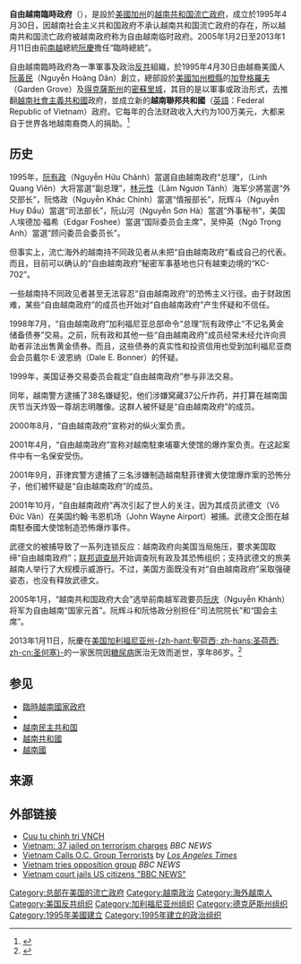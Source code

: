{{not|临时越南国家政府}}
{{refimprove|time=2015-04-01T13:44:56+00:00}}
{{Infobox geopolitical organisation
|conventional_long_name = 自由越南臨時政府
|native_name        = ''Chính Phủ Lâm Thời Việt Nam Tự Do''
|common_name        = 自由越南政府
|image_flag         = Flag of South Vietnam.svg
|alt_flag           = 自由越南臨時政府旗幟
|national_anthem    = 《[[呼喚公民|呼喚公民]]》<br /><small>{{lang|vi|Tiếng Gọi Công Dân}}</small><center>[[File:National_Anthem_of_the_Republic_of_Vietnam.ogg|File:National Anthem of the Republic of Vietnam.ogg]]</center>
|official_languages = [[越南語|越南語]]
|admin_center_type  = [[總部|總部]]
|admin_center       = {{USA}}[[加利福尼亞州|加利福尼亞州]][[加登格罗夫_(加利福尼亚州)|加登格罗夫]]<br />{{USA}}[[德克薩斯州|德克薩斯州]][[密蘇里城_(德克薩斯州)|密蘇里城]]
|government_type    = [[流亡政府|流亡政府]]
|leader_title1      = '''临时總統'''
|leader_name1       = （空缺）
|leader_title2      = 前领导者
|leader_name2       = [[阮有政_(政治人物)|阮有政]]（1995－2005）<br>[[阮庆|阮庆]]（2005－2013）
|ideology           = [[社會民主主义|社會民主主义]]<br>[[民主社會主義|民主社會主義]]<br>[[自由民主主義|自由民主主義]]<br>[[自由市場經濟|自由市場經濟]]
|sovereignty_type   = 臨時政府
|established_event1 = 宣布成立
|established_date1  = 1995年4月30日
|established_event2 = 解散
|established_date2  = 2013年
|official_website   = 
}}
'''自由越南臨時政府'''（{{vie|v='''Chính Phủ Lâm Thời Việt Nam Tự Do'''|hn='''政府臨時越南自由'''}}），是設於[[美國|美國]][[加州|加州]]的[[越南共和国|越南共和国]][[流亡政府|流亡政府]]，成立於1995年4月30日，因越南社会主义共和国政府不承认越南共和国流亡政府的存在，所以越南共和国流亡政府被越南政府称为自由越南临时政府。2005年1月2日至2013年1月11日由前[[越南共和國|南越]]總統[[阮慶|阮慶]]擔任“臨時總統”。

自由越南臨時政府為一準軍事及政治[[反共|反共]]組織，於1995年4月30日由越裔美國人[[阮黃民|阮黃民]]（Nguyễn Hoàng Dân）創立，總部設於[[美國|美國]][[加州|加州]][[橙縣_(加利福尼亞州)|橙縣]]的[[加登格羅夫_(加利福尼亞州)|加登格羅夫]]（Garden Grove）及[[得克薩斯州|得克薩斯州]]的[[密蘇里城_(得克薩斯州)|密蘇里城]]，其目的是以軍事或政治形式，去推翻[[越南社會主義共和國|越南社會主義共和國]]政府，並成立新的'''越南聯邦共和國'''（[[英語|英語]]：Federal Republic of Vietnam）政府。它每年的合法财政收入大约为100万美元，大都来自于世界各地越南裔商人的捐助。<ref>{{cite web|url=http://www.time.com/time/asia/news/magazine/0,9754,180563,00.html|last=Johnson|first=Kay|work=Time|publisher=Time, Inc|title=Terror Made in the U.S.A.|date=October 29, 2001|accessdate=February 22, 2013|archive-date=2006-07-18|archive-url=https://web.archive.org/web/20060718205353/http://www.time.com/time/asia/news/magazine/0,9754,180563,00.html|dead-url=yes}}</ref>

== 历史 ==
1995年，[[阮有政_(政治人物)|阮有政]]（Nguyễn Hữu Chánh）當選自由越南政府“总理”，{{link-vi|齡光園|Linh Quang Viên}}（Linh Quang Viên）大将當選“副总理”，[[林元性|林元性]]（Lâm Ngươn Tánh）海军少將當選“外交部长”，阮恪政（Nguyễn Khác Chính）當選“情报部长”，阮辉斗（Nguyễn Huy Đẩu）當選“司法部长”，阮山河（Nguyễn Sơn Hà）當選“外事秘书”，美国人埃德加·福希（Edgar Foshee）當選“国际委员会主席”，吴仲英（Ngô Trọng Anh）當選“顾问委员会委员长”。

但事实上，流亡海外的越南持不同政见者从未把“自由越南政府”看成自己的代表。而且，目前可以确认的“自由越南政府”秘密军事基地也只有越柬边境的“KC-702”。

一些越南持不同政见者甚至无法容忍“自由越南政府”的恐怖主义行径。由于财政困难，某些“自由越南政府”的成员也开始对“自由越南政府”产生怀疑和不信任。

1998年7月，“自由越南政府”加利福尼亚总部命令“总理”阮有政停止“不记名黄金储备债券”交易。之前，阮有政和其他一些“自由越南政府”成员经常未经允许向资助者非法出售黄金债券。而且，这些债券的真实性和投资信用也受到加利福尼亚商会会员戴尔·E·波恩纳（Dale E. Bonner）的怀疑。

1999年，美国证券交易委员会裁定“自由越南政府”参与非法交易。

同年，越南警方逮捕了38名嫌疑犯，他们涉嫌窝藏37公斤炸药，并打算在越南国庆节当天炸毁一尊胡志明雕像。这群人被怀疑是“自由越南政府”的成员。

2000年8月，“自由越南政府”宣称对{{Link-en|越南駐英國大使館|Embassy of Vietnam, London}}的纵火案负责。

2001年4月，“自由越南政府”宣称对越南駐柬埔寨大使馆的爆炸案负责。在这起案件中有一名保安受伤。

2001年9月，菲律宾警方逮捕了三名涉嫌制造越南駐菲律賓大使馆爆炸案的恐怖分子，他们被怀疑是“自由越南政府”的成员。

2001年10月，“自由越南政府”再次引起了世人的关注，因为其成员武德文（Vő Đức Văn）在美国约翰·韦恩机场（John Wayne Airport）被捕。武德文企图在越南駐泰國大使馆制造恐怖爆炸事件。

武德文的被捕导致了一系列连锁反应：越南政府向美国当局施压，要求美国取缔“自由越南政府”；[[联邦调查局|联邦调查局]]开始调查阮有政及其恐怖组织；支持武德文的旅美越南人举行了大规模示威游行。不过，美国方面既没有对“自由越南政府”采取强硬姿态，也没有释放武德文。

2005年1月，“越南共和国政府大会”选举前南越军政要员[[阮庆|阮庆]]（Nguyễn Khánh）将军为自由越南“国家元首”。阮辉斗和阮恪政分别担任“司法院院长”和“国会主席”。

2013年1月11日，阮慶在[[美国|美国]][[加利福尼亚州|加利福尼亚州]][[聖荷西_(加利福尼亞州)|-{zh-hant:聖荷西; zh-hans:圣荷西; zh-cn:圣何塞}-]]的一家医院因[[糖尿病|糖尿病]]医治无效而逝世，享年86岁。<ref>{{Cite web|title=越南反共组织 前领袖阮庆病逝，联合早报网，2013-01-27|url=http://www.zaobao.com/yx/yx130127_005.shtml|access-date=2014-07-26}}</ref><br />

==参见==
*[[臨時越南國家政府|臨時越南國家政府]]
*{{Link-vi|越南民主聯盟|Liên minh Dân chủ Việt Nam}}
*[[越南民主共和国|越南民主共和国]]
*[[越南共和國|越南共和國]]
*[[越南國|越南國]]

==来源==
{{reflist}}

==外部链接==
*[https://web.archive.org/web/20140727161703/http://www.cuutuchinhtri.org/ Cuu tu chinh tri VNCH]
*[http://news.bbc.co.uk/1/hi/world/asia-pacific/1357033.stm Vietnam: 37 jailed on terrorism charges] ''BBC NEWS''
*[http://www.latimes.com/la-102101viet.story Vietnam Calls O.C. Group Terrorists] by ''[[Los_Angeles_Times|Los Angeles Times]]''
*[http://news.bbc.co.uk/1/hi/world/asia-pacific/1333359.stm Vietnam tries opposition group] ''BBC NEWS''
*[http://news.bbc.co.uk/2/hi/asia-pacific/6134746.stm Vietnam court jails US citizens "BBC NEWS"]

[[Category:总部在美国的流亡政府|Category:总部在美国的流亡政府]]
[[Category:越南政治|Category:越南政治]]
[[Category:海外越南人|Category:海外越南人]]
[[Category:美国反共组织|Category:美国反共组织]]
[[Category:加利福尼亚州组织|Category:加利福尼亚州组织]]
[[Category:德克萨斯州组织|Category:德克萨斯州组织]]
[[Category:1995年美國建立|Category:1995年美國建立]]
[[Category:1995年建立的政治组织|Category:1995年建立的政治组织]]